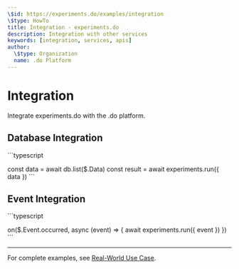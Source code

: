 ```yaml
---
\$id: https://experiments.do/examples/integration
\$type: HowTo
title: Integration - experiments.do
description: Integration with other services
keywords: [integration, services, apis]
author:
  \$type: Organization
  name: .do Platform
---
```


# Integration

Integrate experiments.do with the .do platform.

## Database Integration

\`\`\`typescript

const data = await db.list($.Data)
const result = await experiments.run({ data })
\`\`\`

## Event Integration

\`\`\`typescript

on($.Event.occurred, async (event) => {
await experiments.run({ event })
})
\`\`\`

---

For complete examples, see [Real-World Use Case](./real-world-use-case.mdx).
